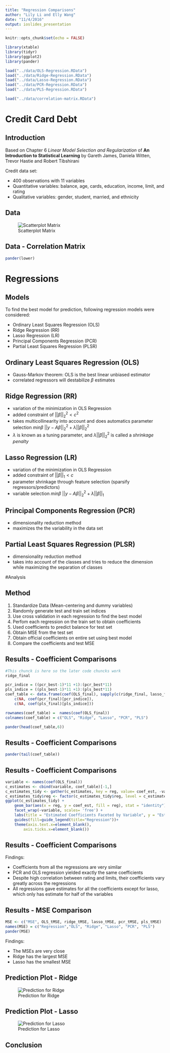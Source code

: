 ```yaml
---
title: "Regression Comparisons"
author: "Lily Li and Elly Wang"
date: "11/4/2016"
output: ioslides_presentation
---
```


```r
knitr::opts_chunk$set(echo = FALSE)
```

```r
library(xtable)
library(tidyr)
library(ggplot2)
library(pander)

load("../data/OLS-Regression.RData")
load("../data/Ridge-Regression.RData")
load("../data/Lasso-Regression.RData")
load("../data/PCR-Regression.RData")
load("../data/PLS-Regression.RData")

load("../data/correlation-matrix.RData")
```

# Credit Card Debt

## Introduction
Based on Chapter 6 *Linear Model Selection and Regularization* of **An Introduction to Statistical Learning** by Gareth James, Daniela Witten, Trevor Hastie and Robert Tibshirani

Credit data set:

- 400 observations with 11 variables
- Quantitative variables: balance, age, cards, education, income, limit, and rating
- Qualitative variables: gender, student, married, and ethnicity


## Data
![Scatterplot Matrix](../images/scatterplot-matrix.png)

## Data - Correlation Matrix
```r
pander(lower)
```

# Regressions

## Models 
To find the best model for prediction, following regression models were considered:

- Ordinary Least Squares Regression (OLS)
- Ridge Regression (RR)
- Lasso Regression (LR)
- Principal Components Regression (PCR)
- Partial Least Squares Regression (PLSR)


## Ordinary Least Squares Regression (OLS)

- Gauss-Markov theorem: OLS is the best linear unbiased estimator
- correlated regressors will destabilize $\beta$ estimates 


## Ridge Regression (RR)

- variation of the minimization in OLS Regression
- added constraint of $||\beta||^2_2 < c^2$
- takes multicollinearity into account and does automatics parameter selection
$min \beta$ $||y-A\beta||^2_2 + \lambda||\beta||^2_2$  
- $\lambda$ is known as a tuning parameter, and $\lambda||\beta||^2_2$ is called a *shrinkage penalty* 


## Lasso Regression (LR)

- variation of the minimization in OLS Regression
- added constraint of $||\beta||_1 < c$
- parameter shrinkage through feature selection (sparsify regressors/predictors)
- variable selection
$min \beta$ $||y-A\beta||^2_2 + \lambda||\beta||_1$ 


## Principal Components Regression (PCR)

- dimensionality reduction method
- maximizes the the variability in the data set


## Partial Least Squares Regression (PLSR)

- dimensionality reduction method
- takes into account of the classes and tries to reduce the dimension while maximizing the separation of classes

#Analysis 

## Method

1. Standardize Data (Mean-centering and dummy variables)
2. Randomly generate test and train set indices
3. Use cross validation in each regression to find the best model
4. Perfom each regression on the train set to obtain coefficients
5. Used coefficients to predict balance for test set
6. Obtain MSE from the test set 
7. Obtain official coefficients on entire set using best model
8. Compare the coefficients and test MSE

## Results - Coefficient Comparisons
```r
#This chunck is here so the later code chuncks work
ridge_final 
```
```r
pcr_indice = ((pcr_best-1)*11 +1):(pcr_best*11)
pls_indice = ((pls_best-1)*11 +1):(pls_best*11)
coef_table <- data.frame(coef(OLS_final), sapply(c(ridge_final, lasso_final),as.matrix),
	c(NA, coef(pcr_final)[pcr_indice]),
	c(NA, coef(pls_final)[pls_indice]))

rownames(coef_table) =  names(coef(OLS_final))
colnames(coef_table) = c("OLS", "Ridge", "Lasso", "PCR", "PLS")

pander(head(coef_table,6))
```

## Results - Coefficient Comparisons 
```r
pander(tail(coef_table))
```
## Results - Coefficient Comparisons 
```r
variable <- names(coef(OLS_final))
c_estimates <- cbind(variable, coef_table)[-1,]
c_estimates_tidy <- gather(c_estimates, key = reg, value= coef_est, -variable)
c_estimates_tidy$reg <- factor(c_estimates_tidy$reg, level = c_estimates_tidy$reg)
ggplot(c_estimates_tidy) + 
	geom_bar(aes(x = reg, y = coef_est, fill = reg), stat = "identity")+ 
	facet_wrap(~variable, scales= 'free') + 
	labs(title = "Estimated Coefficients Faceted by Variable", y = "Estimated Coefficient", x = "Regression") +
	guides(fill=guide_legend(title="Regression"))+
	theme(axis.text.x=element_blank(),
		axis.ticks.x=element_blank())
```

## Results - Coefficient Comparisons 
Findings:

- Coefficients from all the regressions are very similar
- PCR and OLS regression yielded exactly the same coefficients
- Despite high correlation between rating and limits, their coefficients vary greatly across the regressions
- All regressions gave estimates for all the coefficients except for lasso, which only has estimate for half of the variables

## Results - MSE Comparison
```r
MSE <- c("MSE", OLS_tMSE, ridge_tMSE, lasso_tMSE, pcr_tMSE, pls_tMSE)
names(MSE) = c("Regression","OLS", "Ridge", "Lasso", "PCR", "PLS")
pander(MSE)
```
Findings: 

- The MSEs are very close
- Ridge has the largest MSE
- Lasso has the smallest MSE

## Prediction Plot - Ridge
![Prediction for Ridge](../images/reg-plots/ridge-prediction-plot.png) 

## Prediction Plot - Lasso
![Prediction for Lasso](../images/reg-plots/lasso-prediction-plot.png)

## Conclusion 

